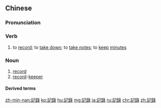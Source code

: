 {{also|記録}}
==Chinese==
{{zh-forms|s=记录}}

===Pronunciation===
{{zh-pron
|m=jìlù
|c=gei3 luk6
|h=pfs=ki-liu̍k
|mn=xm,qz,zz,twv:kì-lio̍k/tw:kì-lo̍k
|cat=v,n
}}

===Verb===
{{zh-verb}}

# to [[record]]; to [[take down]]; to [[take notes]]; to [[keep]] [[minutes]]

===Noun===
{{zh-noun}}

# [[record]]
# [[record]]-[[keeper]]

====Derived terms====
{{zh-der|犯罪記錄}}

{{zh-cat|Elementary}}

[[zh-min-nan:記錄]]
[[ko:記錄]]
[[hu:記錄]]
[[mg:記錄]]
[[ja:記錄]]
[[ru:記錄]]
[[chr:記錄]]
[[zh:記錄]]